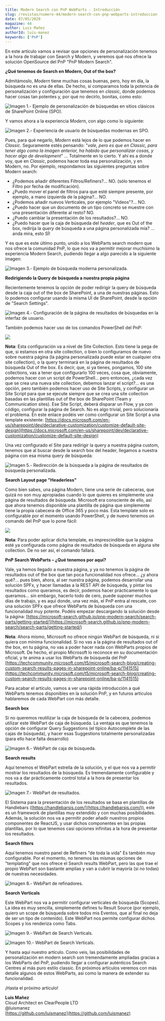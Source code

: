 ```yaml
---
title: Modern Search con PnP WebParts - Introducción
slug: /revistas/numero-44/modern-search-con-pnp-webparts-introduccion
date: 07/05/2020
magazine: 44
author: Luis Mañez
authorId: luis-manez
keywords: ['PnP']
---
```






​En este artículo vamos a revisar que opciones de personalización tenemos a la hora de trabajar con Search y Modern, y veremos qué nos ofrece la solución OpenSource del PnP "PnP Modern Search".

**¿Qué tenemos de Search en Modern, Out of the box?**

Admitámoslo, *Modern* tiene muchas cosas buenas, pero, hoy en día, la búsqueda no es una de ellas. De hecho, si comparamos toda la potencia de personalización y configuración que tenemos en *classic*, donde podemos hacer cosas tan potentes y, por qué no decirlo, bonitas, como esto:

![Imagen 1.- Ejemplo de personalización de búsquedas en sitios clásicos de SharePoint Online (SPO).](../../../images/numero44/modern-search-con-pnp-webparts-introduccion/image1.png)

Y vamos ahora a la experiencia *Modern*, con algo como lo siguiente:

![Imagen 2.- Experiencia de usuario de búsquedas modernas en SPO.](../../../images/numero44/modern-search-con-pnp-webparts-introduccion/image2.png)

Pues, para qué negarlo, *Modern* está lejos de lo que podemos hacer en *Classic*. Seguramente estés pensando: "*vale, pero es que en Classic, para tener algo como la imagen anterior, ha habido que personalizar cosas, y hacer algo de development*" … Totalmente en lo cierto. Y ahí es a donde voy, que en *Classic*, podemos hacer toda esa personalización, y en Modern, no. Por ejemplo, respondamos las siguientes preguntas sobre Modern search:

- ¿Podemos añadir diferentes Filtros/Refiners?... NO. (sólo tenemos el Filtro por fecha de modificación).
- ¿Puedo mover el panel de filtros para que esté siempre presente, por ejemplo, a mano izquierda de la página?... NO.
- ¿Podemos añadir nuevos Verticales, por ejemplo "Videos"?... NO.
- ¿Puedo hacer que un documento de un tipo concreto se muestre con una presentación diferente al resto? NO.
- ¿Puedo cambiar la presentación de los resultados?... NO.
- ¿Puedo hacer que la caja de búsqueda del *header*, que es Out of the box, redirija la *query* de búsqueda a una página personalizada mía? … anda mira, esto SÍ!


Y es que es este último punto, unido a los WebParts search modern que nos ofrece la comunidad PnP, lo que nos va a permitir mejorar muchísimo la experiencia Modern Search, pudiendo llegar a algo parecido a la siguiente imagen:

![Imagen 3.- Ejemplo de búsqueda moderna personalizada.](../../../images/numero44/modern-search-con-pnp-webparts-introduccion/image3.png)

**Redirigiendo la Query de búsqueda a nuestra propia página**

Recientemente tenemos la opción de poder redirigir la query de búsqueda desde la caja out of the box de SharePoint, a una de nuestras páginas. Esto lo podemos configurar usando la misma UI de SharePoint, desde la opción de "Search Settings".

![Imagen 4.- Configuración de la página de resultados de búsquedas en la interfaz de usuario.](../../../images/numero44/modern-search-con-pnp-webparts-introduccion/image4.png)

También podemos hacer uso de los comandos PowerShell del PnP:

![](../../../images/numero44/modern-search-con-pnp-webparts-introduccion/image5.png)

**Nota**: Esta configuración va a nivel de Site Collection. Esto tiene la pega de que, si estamos en otra site collection, o bien lo configuramos de nuevo sobre nuestra página (la página personalizada puede estar en cualquier otra site collection), o la query terminará en la página de resultados de búsqueda Out of the box. Es decir, que, si ya tienes, pongamos, 100 site collections, vas a tener que configurarlo 100 veces, cosa que, obviamente, podemos hacer con un script de PowerShell… pero entonces, ¿cada vez que se crea una nueva site collection, debemos lanzar el script?... es una opción, pero también podemos hacer uso de Site Scripts, y configurar un Site Script para que se ejecute siempre que se crea una site collection basadas en las plantillas out of the box de SharePoint (Team y Communication sites). Ese Site Script, deberá disparar un Flow, y ya con código, configurar la página de Search. No es algo trivial, pero solucionaría el problema. En este enlace podéis ver como configurar un Site Script a una template existente: [https://docs.microsoft.com/en-us/sharepoint/dev/declarative-customization/customize-default-site-design](https://docs.microsoft.com/en-us/sharepoint/dev/declarative-customization/customize-default-site-design)

Una vez configurado el Site para redirigir la query a nuestra página custom, tenemos que al buscar desde la search box del header, llegamos a nuestra página con esa misma query de búsqueda:​

![Imagen 5.- Redirección de la búsqueda a la página de resultados de búsqueda personalizada.](../../../images/numero44/modern-search-con-pnp-webparts-introduccion/image6.png)



**Search Layout page "Headerless"**

Como bien sabes, una página Modern, tiene una serie de cabeceras, que quizá no son muy apropiadas cuando lo que quieres es simplemente una página de resultados de búsqueda. Microsoft era consciente de ello, así que ahora tenemos disponible una plantilla de página que simplemente tiene la propia cabecera de Office 365 y poco más. Esta template solo es configurable por el momento usando PowerShell, y de nuevo tenemos un comando del PnP que lo pone fácil:

![](../../../images/numero44/modern-search-con-pnp-webparts-introduccion/image7.png)

**Nota**: Para poder aplicar dicha template, es imprescindible que la página esté ya configurada como página de resultados de búsqueda en alguna site collection. De no ser así, el comando fallará.

**PnP Search WebParts – ¿Qué tenemos por aquí?**

Vale, ya hemos llegado a nuestra página, y ya no tenemos la página de resultados out of the box que tan poca funcionalidad nos ofrece… ¿y ahora qué?... pues bien, ahora, al ser nuestra página, podemos desarrollar una solución SPFx, y hacer llamadas a la REST API de búsqueda, y pintar los resultados como queramos, es decir, podemos hacer prácticamente lo que queramos… sin embargo, hacerlo todo de cero, puede suponer muchos días de trabajo, y es aquí donde, una vez más, el PnP entra al rescate, con una solución SPFx que ofrece WebParts de búsqueda con una funcionalidad muy potente. Podéis empezar descargando la solución desde la página: [https://microsoft-search.github.io/pnp-modern-search/search-parts/getting-started/](https://microsoft-search.github.io/pnp-modern-search/search-parts/getting-started/)

**Nota**: Ahora mismo, Microsoft no ofrece ningún WebPart de búsqueda, ni si quiera con mínima funcionalidad. Si no vas a la página de resultados out of the box, en tu página, no vas a poder hacer nada con WebParts propios de Microsoft. De hecho, el propio Microsoft lo reconoce en su documentación oficial, y te anima a usar los WebParts de búsqueda del PnP [https://techcommunity.microsoft.com/t5/microsoft-search-blog/creating-custom-search-results-pages-in-sharepoint-online/ba-p/1141515](https://techcommunity.microsoft.com/t5/microsoft-search-blog/creating-custom-search-results-pages-in-sharepoint-online/ba-p/1141515)

Para acabar el artículo, vamos a ver una rápida introducción a qué WebParts tenemos disponibles en la solución PnP, y en futuros artículos hablaremos de cada WebPart con más detalle.

**Search box**

Si no queremos reutilizar la caja de búsqueda de la cabecera, podemos utilizar este WebPart de caja de búsqueda. La ventaja es que tenemos la opción de configurar Query Suggestions (el típico Autocomplete de las cajas de búsqueda), y hacer esas Suggestions totalmente personalizadas (para ello hace falta desarrollo)

![Imagen 6.- WebPart de caja de búsqueda.](../../../images/numero44/modern-search-con-pnp-webparts-introduccion/image8.png)

**Search results**

Aquí tenemos el WebPart estrella de la solución, y el que nos va a permitir mostrar los resultados de la búsqueda. Es tremendamente configurable y nos va a dar prácticamente control total a la hora de presentar los resultados.

![Imagen 7.- WebPart de resultados.](../../../images/numero44/modern-search-con-pnp-webparts-introduccion/image9.png)

El Sistema para la presentación de los resultados se basa en plantillas de Handlebars ([https://handlebarsjs.com/](https://handlebarsjs.com/)), este es un framework de plantillas muy extendido y con muchas posibilidades. Además, la solución nos va a permitir poder añadir nuestros propios componentes de ReactJS, y usar dichos componentes en las propias plantillas, por lo que tenemos casi opciones infinitas a la hora de presentar los resultados.

**Search filters**

Aquí tenemos nuestro panel de Refiners "de toda la vida" Es también muy configurable. Por el momento, no tenemos las mismas opciones de "templating" que nos ofrece el Search results WebPart, pero las que trae el propio WebPart son bastante amplias y van a cubrir la mayoría (si no todas) de nuestras necesidades.

![Imagen 8.- WebPart de refinadores.](../../../images/numero44/modern-search-con-pnp-webparts-introduccion/image10.png)

**Search Verticals**

Este WebPart nos va a permitir configurar verticales de búsqueda (Scopes). La idea es muy sencilla, simplemente defines tu Result Source (por ejemplo, quiero un scope de búsqueda sobre todos mis Eventos, que al final no deja de ser un tipo de contenido). Este WebPart nos permite configurar dichos Scopes y los renderiza como Tabs.

![Imagen 9.- WebPart de Search Verticals.](../../../images/numero44/modern-search-con-pnp-webparts-introduccion/image11.png)

![Imagen 10.- WebPart de Search Verticals.](../../../images/numero44/modern-search-con-pnp-webparts-introduccion/image12.png)

Y hasta aquí nuestro artículo. Como veis, las posibilidades de personalización en modern search son tremendamente ampliadas gracias a los WebParts del PnP, pudiendo llegar a configurar auténticos Search Centres al más puro estilo classic. En próximos artículos veremos con más detalle algunos de estos WebParts, así como la manera de extender su funcionalidad.

¡Hasta el próximo artículo!



**Luis Mañez** <br />
Cloud Architect en ClearPeople LTD <br />
 @luismanez <br />
 [https://github.com/luismanez](https://github.com/luismanez) <br />